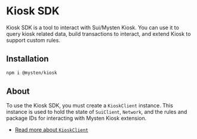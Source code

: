 # Kiosk SDK

Kiosk SDK is a tool to interact with Sui/Mysten Kiosk. You can use it to query kiosk
related data, build transactions to interact, and extend Kiosk to support custom rules.

## Installation

```sh npm2yarn
npm i @mysten/kiosk
```

## About

To use the Kiosk SDK, you must create a `KioskClient` instance. This instance is used to
hold the state of `SuiClient`, `Network`, and the rules and package IDs for interacting with Mysten
Kiosk extension.

- [Read more about `KioskClient`](/kiosk/kiosk-client/introduction)
